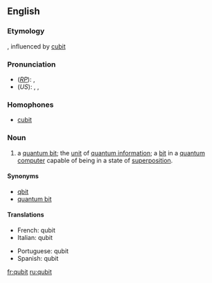 ==English==

===Etymology===
{{blend|quantum|bit}}, influenced by [[cubit]]

===Pronunciation===
* (''[[RP]]''): {{IPA|/ˈkjuːbɪt/}}, {{SAMPA|/"kju:bIt/}}
* (''US''): {{enPR|kyo͞o'bĭt}}, {{IPA|/ˈkjubɪt/}}, {{SAMPA|/"kjubIt/}}

===Homophones===
* [[cubit]]

===Noun===
{{en-noun}}
{{wikipedia}}

# {{computing}} a [[quantum bit]]; the [[unit]] of [[quantum information]]; a [[bit]] in a [[quantum computer]] capable of being in a state of [[superposition]].

====Synonyms====
* [[qbit]]
* [[quantum bit]]

====Translations====
{{trans-top|quantum bit}}
* French: qubit {{m}}
* Italian: qubit {{m}}
{{trans-mid}}
* Portuguese: qubit {{m}}
* Spanish: qubit {{m}}
{{trans-bottom}}

[[fr:qubit]]
[[ru:qubit]]